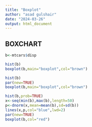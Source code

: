 ---
title: "Boxplot"
author: "asad gulshair"
date: "2024-03-26"
output: html_document
---

## BOXCHART

```{r}
b<-mtcars$disp

```

```{r}
hist(b)
boxplot(b,main="boxplot",col="brown")
```

```{r}
hist(b)
par(new=TRUE)
boxplot(b,main="boxplot",col="brown")

```


```{r}
hist(b,prob=TRUE)
x<-seq(min(b),max(b),length=50)
p<-dnorm(x,mean=mean(b),sd=sd(b))
lines(x,p,col="blue",lwd=2)
par(new=TRUE)
boxplot(b,col="red")
```

